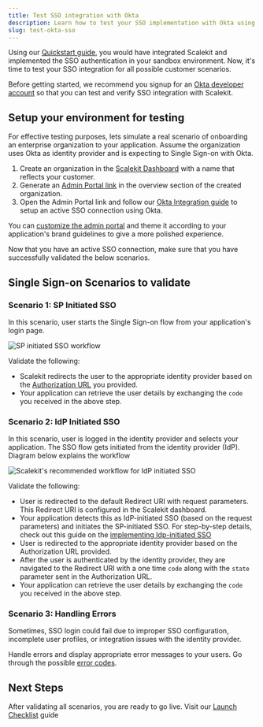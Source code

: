 ```yaml
---
title: Test SSO integration with Okta
description: Learn how to test your SSO implementation with Okta using Scalekit, covering SP-initiated, IdP-initiated, and error handling scenarios.
slug: test-okta-sso
---
```



Using our [Quickstart guide](/sso/quickstart), you would have integrated Scalekit and implemented the SSO authentication
in your sandbox environment. Now, it's time to test your SSO integration for all possible customer scenarios.

Before getting started, we recommend you signup for an [Okta developer account](https://developer.okta.com/signup/) so
that you can test and verify SSO integration with Scalekit.

## Setup your environment for testing

For effective testing purposes, lets simulate a real scenario of onboarding an enterprise organization to your
application. Assume the organization uses Okta as identity provider and is expecting to Single Sign-on with Okta.

1. Create an organization in the [Scalekit Dashboard](https://app.scalekit.com) with a name that reflects your customer.
2. Generate an [Admin Portal link](www.example.com) in the overview section of the created organization.
3. Open the Admin Portal link and follow our [Okta Integration guide](/guides/sso-integrations/okta-saml/) to setup an active SSO
   connection using Okta.

<Aside>

You can [customize the admin portal](www.example.com) and theme it according to your
application's brand guidelines to give a more polished experience.

</Aside>

Now that you have an active SSO connection, make sure that you have successfully validated the below scenarios.

## Single Sign-on Scenarios to validate

### Scenario 1: SP Initiated SSO

In this scenario, user starts the Single Sign-on flow from your application's login page.

![SP initiated SSO workflow](@/assets/docs/guides/extended/okta-sso-test/how-sso-works.png)

Validate the following:

- Scalekit redirects the user to the appropriate identity provider based on the
  [Authorization URL](www.example.com) you provided.
- Your application can retrieve the user details by exchanging the `code` you received in the above step.

### Scenario 2: IdP Initiated SSO

In this scenario, user is logged in the identity provider and selects your application. The SSO flow gets initiated from
the identity provider (IdP). Diagram below explains the workflow

![Scalekit's recommended workflow for IdP initiated SSO](@/assets/docs/guides/extended/okta-sso-test/idp-initiated-sso.png)

Validate the following:

- User is redirected to the default Redirect URI with request parameters. This Redirect URI is configured in the Scalekit dashboard.
- Your application detects this as IdP-initiated SSO (based on the request parameters) and initiates the SP-initiated SSO. For step-by-step details, check out this guide on the [implementing Idp-initiated SSO](www.example.com)
- User is redirected to the appropriate identity provider based on the Authorization URL provided.
- After the user is authenticated by the identity provider, they are navigated to the Redirect URI with a one time `code` along with the `state` parameter sent in the Authorization URL.
- Your application can retrieve the user details by exchanging the `code` you received in the above step.

### Scenario 3: Handling Errors

Sometimes, SSO login could fail due to improper SSO configuration, incomplete user profiles, or integration issues with the identity provider.

Handle errors and display appropriate error messages to your users. Go through the possible [error codes](/reference/errors).

## Next Steps

After validating all scenarios, you are ready to go live. Visit our [Launch Checklist](www.example.com) guide
